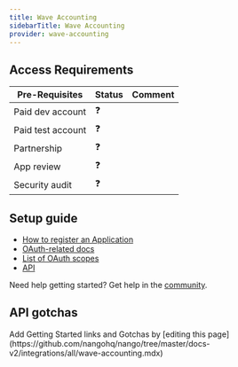 ```yaml
---
title: Wave Accounting
sidebarTitle: Wave Accounting
provider: wave-accounting
---
```



<Overview />
<PreBuiltTooling provider={providers[pageMetadata.provider]} />
<PreBuiltUseCases />

## Access Requirements
| Pre-Requisites | Status | Comment|
| - | - | - |
| Paid dev account | ❓ |  |
| Paid test account | ❓ |  |
| Partnership | ❓ | |
| App review | ❓ |  |
| Security audit | ❓ | |



## Setup guide

-   [How to register an Application](https://developer.waveapps.com/hc/en-us/articles/360020948171-Create-a-Wave-Account-and-Test-Businesses)
-   [OAuth-related docs](https://developer.waveapps.com/hc/en-us/articles/360019493652-OAuth-Guide)
-   [List of OAuth scopes](https://developer.waveapps.com/hc/en-us/articles/360032818132)
-   [API](https://developer.waveapps.com/hc/en-us/articles/360018937431-API-Playground)

<Tip>Need help getting started? Get help in the [community](https://nango.dev/slack).</Tip>

## API gotchas

<Note>
    Add Getting Started links and Gotchas by [editing this page](https://github.com/nangohq/nango/tree/master/docs-v2/integrations/all/wave-accounting.mdx)
</Note>
